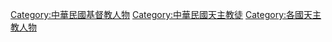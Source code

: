 [[Category:中華民國基督教人物|Category:中華民國基督教人物]]
[[Category:中華民國天主教徒|Category:中華民國天主教徒]]
[[Category:各國天主教人物|Category:各國天主教人物]]